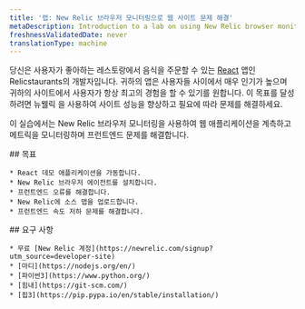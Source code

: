 ```yaml
---
title: '랩: New Relic 브라우저 모니터링으로 웹 사이트 문제 해결'
metaDescription: Introduction to a lab on using New Relic browser monitoring to improve your website
freshnessValidatedDate: never
translationType: machine
---
```


당신은 사용자가 좋아하는 레스토랑에서 음식을 주문할 수 있는 [React](https://reactjs.dev) 앱인 Relicstaurants의 개발자입니다. 귀하의 앱은 사용자들 사이에서 매우 인기가 높으며 귀하의 사이트에서 사용자가 항상 최고의 경험을 할 수 있기를 원합니다. 이 목표를 달성하려면 뉴웰릭 <InlinePopover type="browser"/>을 사용하여 사이트 성능을 향상하고 필요에 따라 문제를 해결하세요.

이 실습에서는 New Relic 브라우저 모니터링을 사용하여 웹 애플리케이션을 계측하고 메트릭을 모니터링하며 프런트엔드 문제를 해결합니다.

<SideBySide>
  <Side>
    ## 목표

    * React 데모 애플리케이션을 가동합니다.
    * New Relic 브라우저 에이전트를 설치합니다.
    * 프런트엔드 오류를 해결합니다.
    * New Relic에 소스 맵을 업로드합니다.
    * 프런트엔드 속도 저하 문제를 해결합니다.
  </Side>

  <Side>
    ## 요구 사항

    * 무료 [New Relic 계정](https://newrelic.com/signup?utm_source=developer-site)
    * [마디](https://nodejs.org/en/)
    * [파이썬3](https://www.python.org/)
    * [힘내](https://git-scm.com/)
    * [핍3](https://pip.pypa.io/en/stable/installation/)
  </Side>
</SideBySide>

<DocTiles numbered>
  <DocTile
    title="Set up your lab environment"
    path="/docs/browser/new-relic-browser/lab/set-up-env"
  />

  <DocTile
    title="Instrument your application with our browser agent"
    path="/docs/browser/new-relic-browser/lab/install-browser-agent"
  />
</DocTiles>

<DocTiles>
  <DocTile
    title="Debug errors in your application"
    number="3"
    path="/docs/browser/new-relic-browser/lab/debug-errors"
  />

  <DocTile
    title="Debug frontend slowness in your application"
    number="4"
    path="/docs/browser/new-relic-browser/lab/debug-slowness"
  />
</DocTiles>
